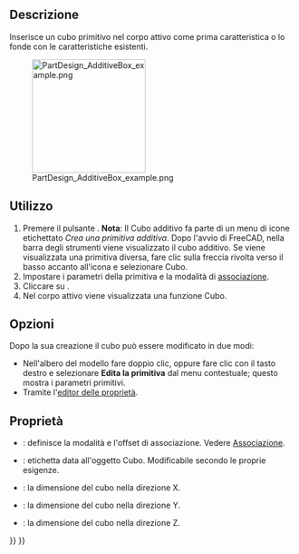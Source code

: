 <languages/>

{{Docnav/it
|[[PartDesign_AdditiveHelix/it|Elica additiva]]
|[[PartDesign_AdditiveCylinder/it|Cilindro additivo]]
|[[PartDesign_Workbench/it|PartDesign]]
|IconL=PartDesign_AdditiveHelix.svg
|IconR=PartDesign_AdditiveCylinder.svg
|IconC=Workbench_PartDesign.svg
}}

{{GuiCommand/it
|Name=PartDesign AdditiveBox
|Name/it=Cubo additivo
|MenuLocation=Part Design → Crea una primitiva additiva → Cubo
|Workbenches=[[PartDesign_Workbench/it|PartDesign]]
|Version=0.17
|SeeAlso=[[PartDesign_CompPrimitiveAdditive/it|Primitiva additiva]], [[PartDesign_SubtractiveBox/it|Cubo sottrattivo]]
}}

<span id="Description"></span>
==Descrizione==

Inserisce un cubo primitivo nel corpo attivo come prima caratteristica o lo fonde con le caratteristiche esistenti.

[[File:PartDesign_AdditiveBox_example.png|200px]]

<span id="Usage"></span>
==Utilizzo==

<div class="mw-translate-fuzzy">
# Premere il pulsante {{Button|[[Image:PartDesign AdditiveBox.svg|24px]] '''Cubo additivo'''}}. '''Nota''': Il Cubo additivo fa parte di un menu di icone etichettato ''Crea una primitiva additiva''. Dopo l'avvio di FreeCAD, nella barra degli strumenti viene visualizzato il cubo additivo. Se viene visualizzata una primitiva diversa, fare clic sulla freccia rivolta verso il basso accanto all'icona e selezionare Cubo.
# Impostare i parametri della primitiva e la modalità di  [[Part_EditAttachment/it|associazione]].
# Cliccare su {{Button|OK}}.
# Nel corpo attivo viene visualizzata una funzione Cubo.
</div>

<span id="Options"></span>
== Opzioni ==

Dopo la sua creazione il cubo può essere modificato in due modi:
* Nell'albero del modello fare doppio clic, oppure fare clic con il tasto destro e selezionare '''Edita la primitiva''' dal menu contestuale; questo mostra i parametri primitivi.
* Tramite l'[[Property_editor/it|editor delle proprietà]].

<span id="Properties"></span>
== Proprietà ==

* {{PropertyData/it|Attachment}}: definisce la modalità e l'offset di associazione. Vedere [[Part_EditAttachment/it|Associazione]].
* {{PropertyData/it|Label}}: etichetta data all'oggetto Cubo. Modificabile secondo le proprie esigenze.
* {{PropertyData/it|Length}}: la dimensione del cubo nella direzione X.
* {{PropertyData/it|Width}}: la dimensione del cubo nella direzione Y.
* {{PropertyData/it|Height}}: la dimensione del cubo nella direzione Z.


{{Docnav/it
|[[PartDesign_AdditiveHelix/it|Elica additiva]]
|[[PartDesign_AdditiveCylinder/it|Cilindro additivo]]
|[[PartDesign_Workbench/it|PartDesign]]
|IconL=PartDesign_AdditiveHelix.svg
|IconR=PartDesign_AdditiveCylinder.svg
|IconC=Workbench_PartDesign.svg
}}

{{PartDesign_Tools_navi{{#translation:}}}}
{{Userdocnavi{{#translation:}}}}